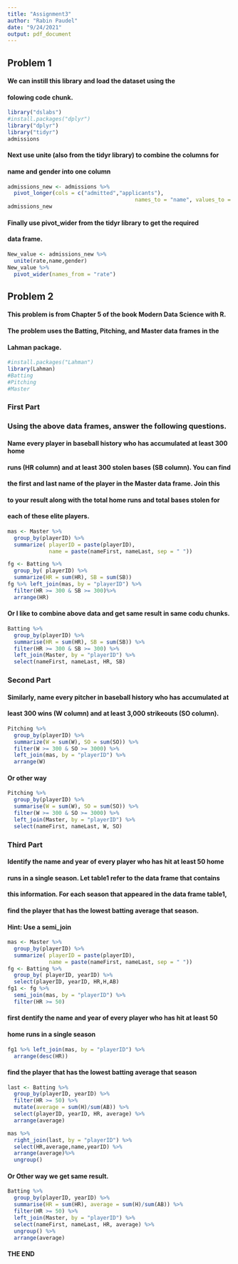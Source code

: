 ```yaml
---
title: "Assignment3"
author: "Rabin Paudel"
date: "9/24/2021"
output: pdf_document
---
```


## Problem 1
#### We can instill this library and load the dataset using the 
#### folowing code chunk.

```r
library("dslabs")
#install.packages("dplyr")
library("dplyr")
library("tidyr")
admissions
```

#### Next use unite (also from the tidyr library) to combine the columns for 
#### name and gender into one column

```r

admissions_new <- admissions %>% 
  pivot_longer(cols = c("admitted","applicants"), 
                                        names_to = "name", values_to = "value") 
admissions_new
```

#### Finally use pivot_wider from the tidyr library to get the required 
#### data frame.

```r
New_value <- admissions_new %>% 
  unite(rate,name,gender)
New_value %>% 
  pivot_wider(names_from = "rate")
```

## Problem 2
#### This problem is from Chapter 5 of the book Modern Data Science with R. 
#### The problem uses the Batting, Pitching, and Master data frames in the 
#### Lahman package.


```r
#install.packages("Lahman")
library(Lahman)
#Batting
#Pitching
#Master
```
### First Part
### Using the above data frames, answer the following questions.
#### Name every player in baseball history who has accumulated at least 300 home
#### runs (HR column) and at least 300 stolen bases (SB column). You can find 
#### the first and last name of the player in the Master data frame. Join this 
#### to your result along with the total home runs and total bases stolen for 
#### each of these elite players.

```r
mas <- Master %>% 
  group_by(playerID) %>%
  summarize( playerID = paste(playerID),
             name = paste(nameFirst, nameLast, sep = " "))

fg <- Batting %>% 
  group_by( playerID) %>% 
  summarize(HR = sum(HR), SB = sum(SB)) 
fg %>% left_join(mas, by = "playerID") %>% 
  filter(HR >= 300 & SB >= 300)%>%
  arrange(HR)
```

#### Or I like to combine above data and get same result in same codu chunks.
```r
Batting %>%
  group_by(playerID) %>%
  summarise(HR = sum(HR), SB = sum(SB)) %>%
  filter(HR >= 300 & SB >= 300) %>%
  left_join(Master, by = "playerID") %>%
  select(nameFirst, nameLast, HR, SB)

```
### Second Part
#### Similarly, name every pitcher in baseball history who has accumulated at 
#### least 300 wins (W column) and at least 3,000 strikeouts (SO column).

```r

Pitching %>% 
  group_by(playerID) %>% 
  summarize(W = sum(W), SO = sum(SO)) %>%
  filter(W >= 300 & SO >= 3000) %>% 
  left_join(mas, by = "playerID") %>%
  arrange(W)

```
#### Or other way
```r
Pitching %>%
  group_by(playerID) %>%
  summarise(W = sum(W), SO = sum(SO)) %>%
  filter(W >= 300 & SO >= 3000) %>%
  left_join(Master, by = "playerID") %>%
  select(nameFirst, nameLast, W, SO)

```

### Third Part
#### Identify the name and year of every player who has hit at least 50 home 
#### runs in a single season. Let table1 refer to the data frame that contains 
#### this information. For each season that appeared in the data frame table1, 
#### find the player that has the lowest batting average that season. 
#### Hint: Use a semi_join

```r
mas <- Master %>% 
  group_by(playerID) %>%
  summarize( playerID = paste(playerID),
             name = paste(nameFirst, nameLast, sep = " "))
fg <- Batting %>% 
  group_by( playerID, yearID) %>% 
  select(playerID, yearID, HR,H,AB)
fg1 <- fg %>% 
  semi_join(mas, by = "playerID") %>% 
  filter(HR >= 50)
```

#### first dentify the name and year of every player who has hit at least 50 
#### home runs in a single season
```r
fg1 %>% left_join(mas, by = "playerID") %>% 
  arrange(desc(HR))
```

#### find the player that has the lowest batting average that season

```r
last <- Batting %>% 
  group_by(playerID, yearID) %>% 
  filter(HR >= 50) %>% 
  mutate(average = sum(H)/sum(AB)) %>% 
  select(playerID, yearID, HR, average) %>%
  arrange(average)

mas %>% 
  right_join(last, by = "playerID") %>% 
  select(HR,average,name,yearID) %>% 
  arrange(average)%>% 
  ungroup() 
```

#### Or Other way we get same result.

```r
Batting %>%
  group_by(playerID, yearID) %>%
  summarise(HR = sum(HR), average = sum(H)/sum(AB)) %>%
  filter(HR >= 50) %>%
  left_join(Master, by = "playerID") %>%
  select(nameFirst, nameLast, HR, average) %>%
  ungroup() %>%
  arrange(average)

```


#### THE END